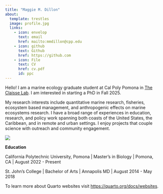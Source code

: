 ---
title: "Maggie M. Dillon"
about: 
  template: trestles
  image: profile.jpg
  links:
    - icon: envelop
      text: email
      href: mailto:mmdillon@cpp.edu
    - icon: github
      text: Github
      href: https://github.com
    - icon: File
      text: CV
      href: cv.pdf
      id: ppc
---

::: {#ppc}
Hello! I am a marine ecology graduate student at Cal Poly Pomona in [The Claisse Lab](https://www.claisselab.com/). I am interested in starting a PhD in Fall 2025.

My research interests include quantitative marine research, fisheries, ecosystem based management, and anthropogenic effects on marine ecosystems research. I have a broad range of experiences in education, research, and policy work spanning both coasts of the United States, the Caribbean, and in remote and urban settings. I enjoy projects that couple science with outreach and community engagement.

![](images/kelp-01.jpg)

**Education**

California Polytechnic University, Pomona \| Master’s in Biology \| Pomona, CA \| August 2022 - Present

St. John’s College \| Bachelor of Arts \| Annapolis MD \| August 2014 - May 2018

To learn more about Quarto websites visit <https://quarto.org/docs/websites>.
:::
